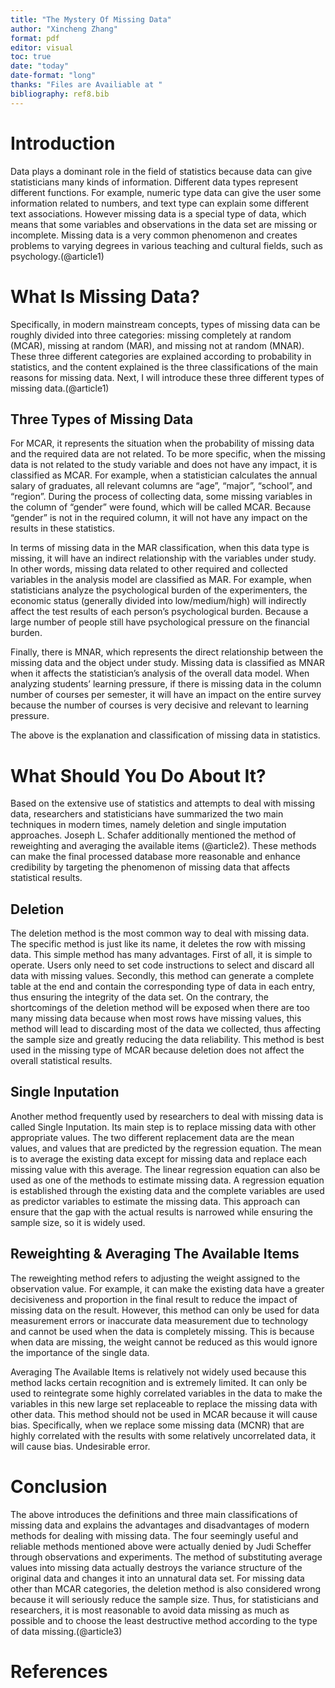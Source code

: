 ```yaml
---
title: "The Mystery Of Missing Data"
author: "Xincheng Zhang"
format: pdf
editor: visual
toc: true
date: "today"
date-format: "long"
thanks: "Files are Availiable at "
bibliography: ref8.bib
---
```


# Introduction

Data plays a dominant role in the field of statistics because data can give statisticians many kinds of information. Different data types represent different functions. For example, numeric type data can give the user some information related to numbers, and text type can explain some different text associations. However missing data is a special type of data, which means that some variables and observations in the data set are missing or incomplete. Missing data is a very common phenomenon and creates problems to varying degrees in various teaching and cultural fields, such as psychology.(@article1)

# What Is Missing Data?

Specifically, in modern mainstream concepts, types of missing data can be roughly divided into three categories: missing completely at random (MCAR), missing at random (MAR), and missing not at random (MNAR). These three different categories are explained according to probability in statistics, and the content explained is the three classifications of the main reasons for missing data. Next, I will introduce these three different types of missing data.(@article1)

## Three Types of Missing Data

For MCAR, it represents the situation when the probability of missing data and the required data are not related. To be more specific, when the missing data is not related to the study variable and does not have any impact, it is classified as MCAR. For example, when a statistician calculates the annual salary of graduates, all relevant columns are "age", "major", "school", and "region". During the process of collecting data, some missing variables in the column of "gender" were found, which will be called MCAR. Because "gender" is not in the required column, it will not have any impact on the results in these statistics.

In terms of missing data in the MAR classification, when this data type is missing, it will have an indirect relationship with the variables under study. In other words, missing data related to other required and collected variables in the analysis model are classified as MAR. For example, when statisticians analyze the psychological burden of the experimenters, the economic status (generally divided into low/medium/high) will indirectly affect the test results of each person's psychological burden. Because a large number of people still have psychological pressure on the financial burden.

Finally, there is MNAR, which represents the direct relationship between the missing data and the object under study. Missing data is classified as MNAR when it affects the statistician's analysis of the overall data model. When analyzing students' learning pressure, if there is missing data in the column number of courses per semester, it will have an impact on the entire survey because the number of courses is very decisive and relevant to learning pressure.

The above is the explanation and classification of missing data in statistics.


#  What Should You Do About It?

Based on the extensive use of statistics and attempts to deal with missing data, researchers and statisticians have summarized the two main techniques in modern times, namely deletion and single imputation approaches. Joseph L. Schafer additionally mentioned the method of reweighting and averaging the available items (@article2). These methods can make the final processed database more reasonable and enhance credibility by targeting the phenomenon of missing data that affects statistical results.

## Deletion

The deletion method is the most common way to deal with missing data. The specific method is just like its name, it deletes the row with missing data. This simple method has many advantages. First of all, it is simple to operate. Users only need to set code instructions to select and discard all data with missing values. Secondly, this method can generate a complete table at the end and contain the corresponding type of data in each entry, thus ensuring the integrity of the data set. On the contrary, the shortcomings of the deletion method will be exposed when there are too many missing data because when most rows have missing values, this method will lead to discarding most of the data we collected, thus affecting the sample size and greatly reducing the data reliability. This method is best used in the missing type of MCAR because deletion does not affect the overall statistical results.

## Single Inputation

Another method frequently used by researchers to deal with missing data is called Single Inputation. Its main step is to replace missing data with other appropriate values. The two different replacement data are the mean values, and values that are predicted by the regression equation. The mean is to average the existing data except for missing data and replace each missing value with this average. The linear regression equation can also be used as one of the methods to estimate missing data. A regression equation is established through the existing data and the complete variables are used as predictor variables to estimate the missing data. This approach can ensure that the gap with the actual results is narrowed while ensuring the sample size, so it is widely used.


## Reweighting & Averaging The Available Items
The reweighting method refers to adjusting the weight assigned to the observation value. For example, it can make the existing data have a greater decisiveness and proportion in the final result to reduce the impact of missing data on the result. However, this method can only be used for data measurement errors or inaccurate data measurement due to technology and cannot be used when the data is completely missing. This is because when data are missing, the weight cannot be reduced as this would ignore the importance of the single data.

Averaging The Available Items is relatively not widely used because this method lacks certain recognition and is extremely limited. It can only be used to reintegrate some highly correlated variables in the data to make the variables in this new large set replaceable to replace the missing data with other data. This method should not be used in MCAR because it will cause bias. Specifically, when we replace some missing data (MCNR) that are highly correlated with the results with some relatively uncorrelated data, it will cause bias. Undesirable error.


# Conclusion

The above introduces the definitions and three main classifications of missing data and explains the advantages and disadvantages of modern methods for dealing with missing data. The four seemingly useful and reliable methods mentioned above were actually denied by Judi Scheffer through observations and experiments. The method of substituting average values into missing data actually destroys the variance structure of the original data and changes it into an unnatural data set. For missing data other than MCAR categories, the deletion method is also considered wrong because it will seriously reduce the sample size. Thus, for statisticians and researchers, it is most reasonable to avoid data missing as much as possible and to choose the least destructive method according to the type of data missing.(@article3)


# References














